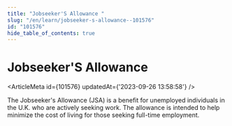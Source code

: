 ```yaml
---
title: "Jobseeker'S Allowance "
slug: "/en/learn/jobseeker-s-allowance--101576"
id: "101576"
hide_table_of_contents: true
---
```



# Jobseeker'S Allowance 

<ArticleMeta id={101576} updatedAt={'2023-09-26 13:58:58'} />
<div className='border-solid border-b border-t-0 my-4 border-[var(--ifm-color-gray-300)]' />

The Jobseeker's Allowance (JSA) is a benefit for unemployed individuals in the U.K. who are actively seeking work. The allowance is intended to help minimize the cost of living for those seeking full-time employment.
